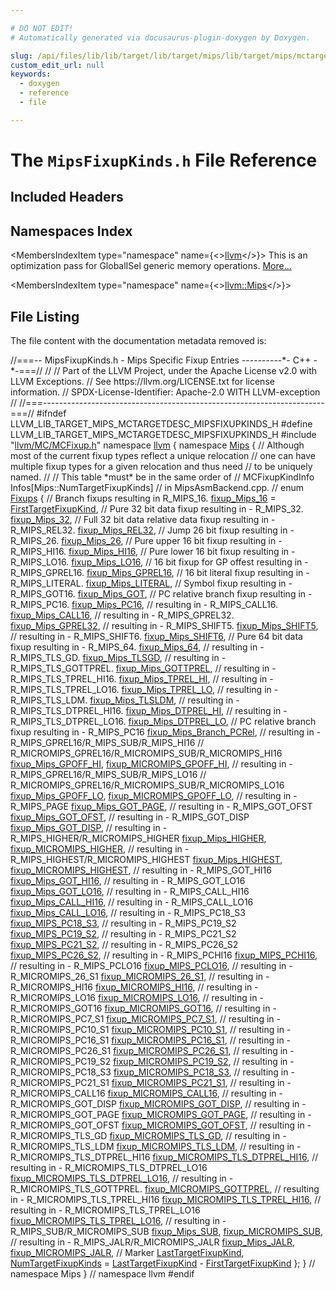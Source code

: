```yaml
---

# DO NOT EDIT!
# Automatically generated via docusaurus-plugin-doxygen by Doxygen.

slug: /api/files/lib/lib/target/lib/target/mips/lib/target/mips/mctargetdesc/mipsfixupkinds-h
custom_edit_url: null
keywords:
  - doxygen
  - reference
  - file

---
```





# The `MipsFixupKinds.h` File Reference

<DoxygenPage pluginConfig={pluginConfig}>



## Included Headers

<IncludesList>
<IncludesListItem
  filePath="llvm/MC/MCFixup.h"
  permalink="/docs/api/files/include/include/llvm/include/llvm/mc/mcfixup-h"
  isLocal="true" />
</IncludesList>

## Namespaces Index

<MembersIndex>

<MembersIndexItem
  type="namespace"
  name={<><a href="/docs/api/namespaces/llvm">llvm</a></>}>
This is an optimization pass for GlobalISel generic memory operations. <a href="/docs/api/namespaces/llvm/#details">More...</a>
</MembersIndexItem>

<MembersIndexItem
  type="namespace"
  name={<><a href="/docs/api/namespaces/llvm/mips">llvm::Mips</a></>}>
</MembersIndexItem>

</MembersIndex>


## File Listing

The file content with the documentation metadata removed is:

<ProgramListing>

<Link id="l00001" /><CodeLine lineNumber="1"><Highlight kind="comment">//===-- MipsFixupKinds.h - Mips Specific Fixup Entries ----------&#42;- C++ -&#42;-===//</Highlight><Highlight kind="normal"></Highlight></CodeLine>
<Link id="l00002" /><CodeLine lineNumber="2"><Highlight kind="normal"></Highlight><Highlight kind="comment">//</Highlight><Highlight kind="normal"></Highlight></CodeLine>
<Link id="l00003" /><CodeLine lineNumber="3"><Highlight kind="normal"></Highlight><Highlight kind="comment">// Part of the LLVM Project, under the Apache License v2.0 with LLVM Exceptions.</Highlight><Highlight kind="normal"></Highlight></CodeLine>
<Link id="l00004" /><CodeLine lineNumber="4"><Highlight kind="normal"></Highlight><Highlight kind="comment">// See https://llvm.org/LICENSE.txt for license information.</Highlight><Highlight kind="normal"></Highlight></CodeLine>
<Link id="l00005" /><CodeLine lineNumber="5"><Highlight kind="normal"></Highlight><Highlight kind="comment">// SPDX-License-Identifier: Apache-2.0 WITH LLVM-exception</Highlight><Highlight kind="normal"></Highlight></CodeLine>
<Link id="l00006" /><CodeLine lineNumber="6"><Highlight kind="normal"></Highlight><Highlight kind="comment">//</Highlight><Highlight kind="normal"></Highlight></CodeLine>
<Link id="l00007" /><CodeLine lineNumber="7"><Highlight kind="normal"></Highlight><Highlight kind="comment">//===----------------------------------------------------------------------===//</Highlight><Highlight kind="normal"></Highlight></CodeLine>
<Link id="l00008" /><CodeLine lineNumber="8"><Highlight kind="normal"></Highlight></CodeLine>
<Link id="l00009" /><CodeLine lineNumber="9"><Highlight kind="normal"></Highlight><Highlight kind="preprocessor">#ifndef LLVM&#95;LIB&#95;TARGET&#95;MIPS&#95;MCTARGETDESC&#95;MIPSFIXUPKINDS&#95;H</Highlight><Highlight kind="normal"></Highlight></CodeLine>
<Link id="l00010" /><CodeLine lineNumber="10"><Highlight kind="normal"></Highlight><Highlight kind="preprocessor">#define LLVM&#95;LIB&#95;TARGET&#95;MIPS&#95;MCTARGETDESC&#95;MIPSFIXUPKINDS&#95;H</Highlight><Highlight kind="normal"></Highlight></CodeLine>
<Link id="l00011" /><CodeLine lineNumber="11"><Highlight kind="normal"></Highlight></CodeLine>
<Link id="l00012" /><CodeLine lineNumber="12"><Highlight kind="normal"></Highlight><Highlight kind="preprocessor">#include &quot;<a href="/docs/api/files/include/include/llvm/include/llvm/mc/mcfixup-h">llvm/MC/MCFixup.h</a>&quot;</Highlight><Highlight kind="normal"></Highlight></CodeLine>
<Link id="l00013" /><CodeLine lineNumber="13"><Highlight kind="normal"></Highlight></CodeLine>
<Link id="l00014" /><CodeLine lineNumber="14"><Highlight kind="normal"></Highlight><Highlight kind="keyword">namespace </Highlight><Highlight kind="normal"><a href="/docs/api/namespaces/llvm">llvm</a> &#123;</Highlight></CodeLine>
<Link id="l00015" /><CodeLine lineNumber="15"><Highlight kind="normal"></Highlight><Highlight kind="keyword">namespace </Highlight><Highlight kind="normal"><a href="/docs/api/namespaces/llvm/mips">Mips</a> &#123;</Highlight></CodeLine>
<Link id="l00016" /><CodeLine lineNumber="16"><Highlight kind="normal">  </Highlight><Highlight kind="comment">// Although most of the current fixup types reflect a unique relocation</Highlight><Highlight kind="normal"></Highlight></CodeLine>
<Link id="l00017" /><CodeLine lineNumber="17"><Highlight kind="normal">  </Highlight><Highlight kind="comment">// one can have multiple fixup types for a given relocation and thus need</Highlight><Highlight kind="normal"></Highlight></CodeLine>
<Link id="l00018" /><CodeLine lineNumber="18"><Highlight kind="normal">  </Highlight><Highlight kind="comment">// to be uniquely named.</Highlight><Highlight kind="normal"></Highlight></CodeLine>
<Link id="l00019" /><CodeLine lineNumber="19"><Highlight kind="normal">  </Highlight><Highlight kind="comment">//</Highlight><Highlight kind="normal"></Highlight></CodeLine>
<Link id="l00020" /><CodeLine lineNumber="20"><Highlight kind="normal">  </Highlight><Highlight kind="comment">// This table &#42;must&#42; be in the same order of</Highlight><Highlight kind="normal"></Highlight></CodeLine>
<Link id="l00021" /><CodeLine lineNumber="21"><Highlight kind="normal">  </Highlight><Highlight kind="comment">// MCFixupKindInfo Infos&#91;Mips::NumTargetFixupKinds&#93;</Highlight><Highlight kind="normal"></Highlight></CodeLine>
<Link id="l00022" /><CodeLine lineNumber="22"><Highlight kind="normal">  </Highlight><Highlight kind="comment">// in MipsAsmBackend.cpp.</Highlight><Highlight kind="normal"></Highlight></CodeLine>
<Link id="l00023" /><CodeLine lineNumber="23"><Highlight kind="normal">  </Highlight><Highlight kind="comment">//</Highlight><Highlight kind="normal"></Highlight></CodeLine>
<Link id="l00024" /><CodeLine lineNumber="24" lineLink="/docs/api/namespaces/llvm/mips/#a38ecef98b92ae1203d8bdf85c5ecabb5"><Highlight kind="normal">  </Highlight><Highlight kind="keyword">enum</Highlight><Highlight kind="normal"> <a href="/docs/api/namespaces/llvm/mips/#a38ecef98b92ae1203d8bdf85c5ecabb5">Fixups</a> &#123;</Highlight></CodeLine>
<Link id="l00025" /><CodeLine lineNumber="25"><Highlight kind="normal">    </Highlight><Highlight kind="comment">// Branch fixups resulting in R&#95;MIPS&#95;16.</Highlight><Highlight kind="normal"></Highlight></CodeLine>
<Link id="l00026" /><CodeLine lineNumber="26" lineLink="/docs/api/namespaces/llvm/mips/#a38ecef98b92ae1203d8bdf85c5ecabb5a493c08ff4c7daaa4e981326660778a1e"><Highlight kind="normal">    <a href="/docs/api/namespaces/llvm/mips/#a38ecef98b92ae1203d8bdf85c5ecabb5a493c08ff4c7daaa4e981326660778a1e">fixup&#95;Mips&#95;16</a> = <a href="/docs/api/namespaces/llvm/#a84cef097f15848752272d38769011f58a02772a67f2052ae04bb9ef1ff9dc3cf8">FirstTargetFixupKind</a>,</Highlight></CodeLine>
<Link id="l00027" /><CodeLine lineNumber="27"><Highlight kind="normal"></Highlight></CodeLine>
<Link id="l00028" /><CodeLine lineNumber="28"><Highlight kind="normal">    </Highlight><Highlight kind="comment">// Pure 32 bit data fixup resulting in - R&#95;MIPS&#95;32.</Highlight><Highlight kind="normal"></Highlight></CodeLine>
<Link id="l00029" /><CodeLine lineNumber="29" lineLink="/docs/api/namespaces/llvm/mips/#a38ecef98b92ae1203d8bdf85c5ecabb5a59c8cc52b33f258a483bd3784980dc62"><Highlight kind="normal">    <a href="/docs/api/namespaces/llvm/mips/#a38ecef98b92ae1203d8bdf85c5ecabb5a59c8cc52b33f258a483bd3784980dc62">fixup&#95;Mips&#95;32</a>,</Highlight></CodeLine>
<Link id="l00030" /><CodeLine lineNumber="30"><Highlight kind="normal"></Highlight></CodeLine>
<Link id="l00031" /><CodeLine lineNumber="31"><Highlight kind="normal">    </Highlight><Highlight kind="comment">// Full 32 bit data relative data fixup resulting in - R&#95;MIPS&#95;REL32.</Highlight><Highlight kind="normal"></Highlight></CodeLine>
<Link id="l00032" /><CodeLine lineNumber="32" lineLink="/docs/api/namespaces/llvm/mips/#a38ecef98b92ae1203d8bdf85c5ecabb5ac24e47f0ca69ad19e9564bc2987f4498"><Highlight kind="normal">    <a href="/docs/api/namespaces/llvm/mips/#a38ecef98b92ae1203d8bdf85c5ecabb5ac24e47f0ca69ad19e9564bc2987f4498">fixup&#95;Mips&#95;REL32</a>,</Highlight></CodeLine>
<Link id="l00033" /><CodeLine lineNumber="33"><Highlight kind="normal"></Highlight></CodeLine>
<Link id="l00034" /><CodeLine lineNumber="34"><Highlight kind="normal">    </Highlight><Highlight kind="comment">// Jump 26 bit fixup resulting in - R&#95;MIPS&#95;26.</Highlight><Highlight kind="normal"></Highlight></CodeLine>
<Link id="l00035" /><CodeLine lineNumber="35" lineLink="/docs/api/namespaces/llvm/mips/#a38ecef98b92ae1203d8bdf85c5ecabb5a462a8407acaf99e32df2276bf05112c9"><Highlight kind="normal">    <a href="/docs/api/namespaces/llvm/mips/#a38ecef98b92ae1203d8bdf85c5ecabb5a462a8407acaf99e32df2276bf05112c9">fixup&#95;Mips&#95;26</a>,</Highlight></CodeLine>
<Link id="l00036" /><CodeLine lineNumber="36"><Highlight kind="normal"></Highlight></CodeLine>
<Link id="l00037" /><CodeLine lineNumber="37"><Highlight kind="normal">    </Highlight><Highlight kind="comment">// Pure upper 16 bit fixup resulting in - R&#95;MIPS&#95;HI16.</Highlight><Highlight kind="normal"></Highlight></CodeLine>
<Link id="l00038" /><CodeLine lineNumber="38" lineLink="/docs/api/namespaces/llvm/mips/#a38ecef98b92ae1203d8bdf85c5ecabb5a7f5070b2e64fb6be8f7cbb1f9d3720ec"><Highlight kind="normal">    <a href="/docs/api/namespaces/llvm/mips/#a38ecef98b92ae1203d8bdf85c5ecabb5a7f5070b2e64fb6be8f7cbb1f9d3720ec">fixup&#95;Mips&#95;HI16</a>,</Highlight></CodeLine>
<Link id="l00039" /><CodeLine lineNumber="39"><Highlight kind="normal"></Highlight></CodeLine>
<Link id="l00040" /><CodeLine lineNumber="40"><Highlight kind="normal">    </Highlight><Highlight kind="comment">// Pure lower 16 bit fixup resulting in - R&#95;MIPS&#95;LO16.</Highlight><Highlight kind="normal"></Highlight></CodeLine>
<Link id="l00041" /><CodeLine lineNumber="41" lineLink="/docs/api/namespaces/llvm/mips/#a38ecef98b92ae1203d8bdf85c5ecabb5a055845d89e962573651965ea13667b9b"><Highlight kind="normal">    <a href="/docs/api/namespaces/llvm/mips/#a38ecef98b92ae1203d8bdf85c5ecabb5a055845d89e962573651965ea13667b9b">fixup&#95;Mips&#95;LO16</a>,</Highlight></CodeLine>
<Link id="l00042" /><CodeLine lineNumber="42"><Highlight kind="normal"></Highlight></CodeLine>
<Link id="l00043" /><CodeLine lineNumber="43"><Highlight kind="normal">    </Highlight><Highlight kind="comment">// 16 bit fixup for GP offest resulting in - R&#95;MIPS&#95;GPREL16.</Highlight><Highlight kind="normal"></Highlight></CodeLine>
<Link id="l00044" /><CodeLine lineNumber="44" lineLink="/docs/api/namespaces/llvm/mips/#a38ecef98b92ae1203d8bdf85c5ecabb5a40dd4035924bb1240b2f7ce4852e9393"><Highlight kind="normal">    <a href="/docs/api/namespaces/llvm/mips/#a38ecef98b92ae1203d8bdf85c5ecabb5a40dd4035924bb1240b2f7ce4852e9393">fixup&#95;Mips&#95;GPREL16</a>,</Highlight></CodeLine>
<Link id="l00045" /><CodeLine lineNumber="45"><Highlight kind="normal"></Highlight></CodeLine>
<Link id="l00046" /><CodeLine lineNumber="46"><Highlight kind="normal">    </Highlight><Highlight kind="comment">// 16 bit literal fixup resulting in - R&#95;MIPS&#95;LITERAL.</Highlight><Highlight kind="normal"></Highlight></CodeLine>
<Link id="l00047" /><CodeLine lineNumber="47" lineLink="/docs/api/namespaces/llvm/mips/#a38ecef98b92ae1203d8bdf85c5ecabb5a219f4bd5852601a568e827df89721680"><Highlight kind="normal">    <a href="/docs/api/namespaces/llvm/mips/#a38ecef98b92ae1203d8bdf85c5ecabb5a219f4bd5852601a568e827df89721680">fixup&#95;Mips&#95;LITERAL</a>,</Highlight></CodeLine>
<Link id="l00048" /><CodeLine lineNumber="48"><Highlight kind="normal"></Highlight></CodeLine>
<Link id="l00049" /><CodeLine lineNumber="49"><Highlight kind="normal">    </Highlight><Highlight kind="comment">// Symbol fixup resulting in - R&#95;MIPS&#95;GOT16.</Highlight><Highlight kind="normal"></Highlight></CodeLine>
<Link id="l00050" /><CodeLine lineNumber="50" lineLink="/docs/api/namespaces/llvm/mips/#a38ecef98b92ae1203d8bdf85c5ecabb5adb3fcfd2186ba8a2d087e1dd6aa81835"><Highlight kind="normal">    <a href="/docs/api/namespaces/llvm/mips/#a38ecef98b92ae1203d8bdf85c5ecabb5adb3fcfd2186ba8a2d087e1dd6aa81835">fixup&#95;Mips&#95;GOT</a>,</Highlight></CodeLine>
<Link id="l00051" /><CodeLine lineNumber="51"><Highlight kind="normal"></Highlight></CodeLine>
<Link id="l00052" /><CodeLine lineNumber="52"><Highlight kind="normal">    </Highlight><Highlight kind="comment">// PC relative branch fixup resulting in - R&#95;MIPS&#95;PC16.</Highlight><Highlight kind="normal"></Highlight></CodeLine>
<Link id="l00053" /><CodeLine lineNumber="53" lineLink="/docs/api/namespaces/llvm/mips/#a38ecef98b92ae1203d8bdf85c5ecabb5afac721a28dd1bd12f2fb53010f24f45e"><Highlight kind="normal">    <a href="/docs/api/namespaces/llvm/mips/#a38ecef98b92ae1203d8bdf85c5ecabb5afac721a28dd1bd12f2fb53010f24f45e">fixup&#95;Mips&#95;PC16</a>,</Highlight></CodeLine>
<Link id="l00054" /><CodeLine lineNumber="54"><Highlight kind="normal"></Highlight></CodeLine>
<Link id="l00055" /><CodeLine lineNumber="55"><Highlight kind="normal">    </Highlight><Highlight kind="comment">// resulting in - R&#95;MIPS&#95;CALL16.</Highlight><Highlight kind="normal"></Highlight></CodeLine>
<Link id="l00056" /><CodeLine lineNumber="56" lineLink="/docs/api/namespaces/llvm/mips/#a38ecef98b92ae1203d8bdf85c5ecabb5a60c41d65c5b85e60845d0b5d9a5e2cad"><Highlight kind="normal">    <a href="/docs/api/namespaces/llvm/mips/#a38ecef98b92ae1203d8bdf85c5ecabb5a60c41d65c5b85e60845d0b5d9a5e2cad">fixup&#95;Mips&#95;CALL16</a>,</Highlight></CodeLine>
<Link id="l00057" /><CodeLine lineNumber="57"><Highlight kind="normal"></Highlight></CodeLine>
<Link id="l00058" /><CodeLine lineNumber="58"><Highlight kind="normal">    </Highlight><Highlight kind="comment">// resulting in - R&#95;MIPS&#95;GPREL32.</Highlight><Highlight kind="normal"></Highlight></CodeLine>
<Link id="l00059" /><CodeLine lineNumber="59" lineLink="/docs/api/namespaces/llvm/mips/#a38ecef98b92ae1203d8bdf85c5ecabb5a6ef5761400548d934960fc3d3dc92bda"><Highlight kind="normal">    <a href="/docs/api/namespaces/llvm/mips/#a38ecef98b92ae1203d8bdf85c5ecabb5a6ef5761400548d934960fc3d3dc92bda">fixup&#95;Mips&#95;GPREL32</a>,</Highlight></CodeLine>
<Link id="l00060" /><CodeLine lineNumber="60"><Highlight kind="normal"></Highlight></CodeLine>
<Link id="l00061" /><CodeLine lineNumber="61"><Highlight kind="normal">    </Highlight><Highlight kind="comment">// resulting in - R&#95;MIPS&#95;SHIFT5.</Highlight><Highlight kind="normal"></Highlight></CodeLine>
<Link id="l00062" /><CodeLine lineNumber="62" lineLink="/docs/api/namespaces/llvm/mips/#a38ecef98b92ae1203d8bdf85c5ecabb5a5006fb82e34236c0e8f1386211e11b82"><Highlight kind="normal">    <a href="/docs/api/namespaces/llvm/mips/#a38ecef98b92ae1203d8bdf85c5ecabb5a5006fb82e34236c0e8f1386211e11b82">fixup&#95;Mips&#95;SHIFT5</a>,</Highlight></CodeLine>
<Link id="l00063" /><CodeLine lineNumber="63"><Highlight kind="normal"></Highlight></CodeLine>
<Link id="l00064" /><CodeLine lineNumber="64"><Highlight kind="normal">    </Highlight><Highlight kind="comment">// resulting in - R&#95;MIPS&#95;SHIFT6.</Highlight><Highlight kind="normal"></Highlight></CodeLine>
<Link id="l00065" /><CodeLine lineNumber="65" lineLink="/docs/api/namespaces/llvm/mips/#a38ecef98b92ae1203d8bdf85c5ecabb5a5f03e87bf55d40a8beb9c87350ec4d9e"><Highlight kind="normal">    <a href="/docs/api/namespaces/llvm/mips/#a38ecef98b92ae1203d8bdf85c5ecabb5a5f03e87bf55d40a8beb9c87350ec4d9e">fixup&#95;Mips&#95;SHIFT6</a>,</Highlight></CodeLine>
<Link id="l00066" /><CodeLine lineNumber="66"><Highlight kind="normal"></Highlight></CodeLine>
<Link id="l00067" /><CodeLine lineNumber="67"><Highlight kind="normal">    </Highlight><Highlight kind="comment">// Pure 64 bit data fixup resulting in - R&#95;MIPS&#95;64.</Highlight><Highlight kind="normal"></Highlight></CodeLine>
<Link id="l00068" /><CodeLine lineNumber="68" lineLink="/docs/api/namespaces/llvm/mips/#a38ecef98b92ae1203d8bdf85c5ecabb5abf0d35311026f6e95d49eab0a5aa189d"><Highlight kind="normal">    <a href="/docs/api/namespaces/llvm/mips/#a38ecef98b92ae1203d8bdf85c5ecabb5abf0d35311026f6e95d49eab0a5aa189d">fixup&#95;Mips&#95;64</a>,</Highlight></CodeLine>
<Link id="l00069" /><CodeLine lineNumber="69"><Highlight kind="normal"></Highlight></CodeLine>
<Link id="l00070" /><CodeLine lineNumber="70"><Highlight kind="normal">    </Highlight><Highlight kind="comment">// resulting in - R&#95;MIPS&#95;TLS&#95;GD.</Highlight><Highlight kind="normal"></Highlight></CodeLine>
<Link id="l00071" /><CodeLine lineNumber="71" lineLink="/docs/api/namespaces/llvm/mips/#a38ecef98b92ae1203d8bdf85c5ecabb5a0c08af5309247c17e74b8a371bacc619"><Highlight kind="normal">    <a href="/docs/api/namespaces/llvm/mips/#a38ecef98b92ae1203d8bdf85c5ecabb5a0c08af5309247c17e74b8a371bacc619">fixup&#95;Mips&#95;TLSGD</a>,</Highlight></CodeLine>
<Link id="l00072" /><CodeLine lineNumber="72"><Highlight kind="normal"></Highlight></CodeLine>
<Link id="l00073" /><CodeLine lineNumber="73"><Highlight kind="normal">    </Highlight><Highlight kind="comment">// resulting in - R&#95;MIPS&#95;TLS&#95;GOTTPREL.</Highlight><Highlight kind="normal"></Highlight></CodeLine>
<Link id="l00074" /><CodeLine lineNumber="74" lineLink="/docs/api/namespaces/llvm/mips/#a38ecef98b92ae1203d8bdf85c5ecabb5a06928a5f5009c5df8048e4fbdac5f741"><Highlight kind="normal">    <a href="/docs/api/namespaces/llvm/mips/#a38ecef98b92ae1203d8bdf85c5ecabb5a06928a5f5009c5df8048e4fbdac5f741">fixup&#95;Mips&#95;GOTTPREL</a>,</Highlight></CodeLine>
<Link id="l00075" /><CodeLine lineNumber="75"><Highlight kind="normal"></Highlight></CodeLine>
<Link id="l00076" /><CodeLine lineNumber="76"><Highlight kind="normal">    </Highlight><Highlight kind="comment">// resulting in - R&#95;MIPS&#95;TLS&#95;TPREL&#95;HI16.</Highlight><Highlight kind="normal"></Highlight></CodeLine>
<Link id="l00077" /><CodeLine lineNumber="77" lineLink="/docs/api/namespaces/llvm/mips/#a38ecef98b92ae1203d8bdf85c5ecabb5a7ab045ce0b118beba9895b611eb42ff2"><Highlight kind="normal">    <a href="/docs/api/namespaces/llvm/mips/#a38ecef98b92ae1203d8bdf85c5ecabb5a7ab045ce0b118beba9895b611eb42ff2">fixup&#95;Mips&#95;TPREL&#95;HI</a>,</Highlight></CodeLine>
<Link id="l00078" /><CodeLine lineNumber="78"><Highlight kind="normal"></Highlight></CodeLine>
<Link id="l00079" /><CodeLine lineNumber="79"><Highlight kind="normal">    </Highlight><Highlight kind="comment">// resulting in - R&#95;MIPS&#95;TLS&#95;TPREL&#95;LO16.</Highlight><Highlight kind="normal"></Highlight></CodeLine>
<Link id="l00080" /><CodeLine lineNumber="80" lineLink="/docs/api/namespaces/llvm/mips/#a38ecef98b92ae1203d8bdf85c5ecabb5a523f4b256997b5dcc3e870e4d89e5eef"><Highlight kind="normal">    <a href="/docs/api/namespaces/llvm/mips/#a38ecef98b92ae1203d8bdf85c5ecabb5a523f4b256997b5dcc3e870e4d89e5eef">fixup&#95;Mips&#95;TPREL&#95;LO</a>,</Highlight></CodeLine>
<Link id="l00081" /><CodeLine lineNumber="81"><Highlight kind="normal"></Highlight></CodeLine>
<Link id="l00082" /><CodeLine lineNumber="82"><Highlight kind="normal">    </Highlight><Highlight kind="comment">// resulting in - R&#95;MIPS&#95;TLS&#95;LDM.</Highlight><Highlight kind="normal"></Highlight></CodeLine>
<Link id="l00083" /><CodeLine lineNumber="83" lineLink="/docs/api/namespaces/llvm/mips/#a38ecef98b92ae1203d8bdf85c5ecabb5a336dcdb17a6f36a1a33945ef20d8cf2f"><Highlight kind="normal">    <a href="/docs/api/namespaces/llvm/mips/#a38ecef98b92ae1203d8bdf85c5ecabb5a336dcdb17a6f36a1a33945ef20d8cf2f">fixup&#95;Mips&#95;TLSLDM</a>,</Highlight></CodeLine>
<Link id="l00084" /><CodeLine lineNumber="84"><Highlight kind="normal"></Highlight></CodeLine>
<Link id="l00085" /><CodeLine lineNumber="85"><Highlight kind="normal">    </Highlight><Highlight kind="comment">// resulting in - R&#95;MIPS&#95;TLS&#95;DTPREL&#95;HI16.</Highlight><Highlight kind="normal"></Highlight></CodeLine>
<Link id="l00086" /><CodeLine lineNumber="86" lineLink="/docs/api/namespaces/llvm/mips/#a38ecef98b92ae1203d8bdf85c5ecabb5a0d08270c90f999bfc66bbac0d6bde120"><Highlight kind="normal">    <a href="/docs/api/namespaces/llvm/mips/#a38ecef98b92ae1203d8bdf85c5ecabb5a0d08270c90f999bfc66bbac0d6bde120">fixup&#95;Mips&#95;DTPREL&#95;HI</a>,</Highlight></CodeLine>
<Link id="l00087" /><CodeLine lineNumber="87"><Highlight kind="normal"></Highlight></CodeLine>
<Link id="l00088" /><CodeLine lineNumber="88"><Highlight kind="normal">    </Highlight><Highlight kind="comment">// resulting in - R&#95;MIPS&#95;TLS&#95;DTPREL&#95;LO16.</Highlight><Highlight kind="normal"></Highlight></CodeLine>
<Link id="l00089" /><CodeLine lineNumber="89" lineLink="/docs/api/namespaces/llvm/mips/#a38ecef98b92ae1203d8bdf85c5ecabb5a9db2f1c56b099bee5e6e9b38ce74d44d"><Highlight kind="normal">    <a href="/docs/api/namespaces/llvm/mips/#a38ecef98b92ae1203d8bdf85c5ecabb5a9db2f1c56b099bee5e6e9b38ce74d44d">fixup&#95;Mips&#95;DTPREL&#95;LO</a>,</Highlight></CodeLine>
<Link id="l00090" /><CodeLine lineNumber="90"><Highlight kind="normal"></Highlight></CodeLine>
<Link id="l00091" /><CodeLine lineNumber="91"><Highlight kind="normal">    </Highlight><Highlight kind="comment">// PC relative branch fixup resulting in - R&#95;MIPS&#95;PC16</Highlight><Highlight kind="normal"></Highlight></CodeLine>
<Link id="l00092" /><CodeLine lineNumber="92" lineLink="/docs/api/namespaces/llvm/mips/#a38ecef98b92ae1203d8bdf85c5ecabb5afa608906d37f0bf1c6367992f7a5068e"><Highlight kind="normal">    <a href="/docs/api/namespaces/llvm/mips/#a38ecef98b92ae1203d8bdf85c5ecabb5afa608906d37f0bf1c6367992f7a5068e">fixup&#95;Mips&#95;Branch&#95;PCRel</a>,</Highlight></CodeLine>
<Link id="l00093" /><CodeLine lineNumber="93"><Highlight kind="normal"></Highlight></CodeLine>
<Link id="l00094" /><CodeLine lineNumber="94"><Highlight kind="normal">    </Highlight><Highlight kind="comment">// resulting in - R&#95;MIPS&#95;GPREL16/R&#95;MIPS&#95;SUB/R&#95;MIPS&#95;HI16</Highlight><Highlight kind="normal"></Highlight></CodeLine>
<Link id="l00095" /><CodeLine lineNumber="95"><Highlight kind="normal">    </Highlight><Highlight kind="comment">//                R&#95;MICROMIPS&#95;GPREL16/R&#95;MICROMIPS&#95;SUB/R&#95;MICROMIPS&#95;HI16</Highlight><Highlight kind="normal"></Highlight></CodeLine>
<Link id="l00096" /><CodeLine lineNumber="96" lineLink="/docs/api/namespaces/llvm/mips/#a38ecef98b92ae1203d8bdf85c5ecabb5a0944f7b895b814ebef8189a68a7cc18e"><Highlight kind="normal">    <a href="/docs/api/namespaces/llvm/mips/#a38ecef98b92ae1203d8bdf85c5ecabb5a0944f7b895b814ebef8189a68a7cc18e">fixup&#95;Mips&#95;GPOFF&#95;HI</a>,</Highlight></CodeLine>
<Link id="l00097" /><CodeLine lineNumber="97" lineLink="/docs/api/namespaces/llvm/mips/#a38ecef98b92ae1203d8bdf85c5ecabb5afcce79f2cce72a302edfee45aa7d4695"><Highlight kind="normal">    <a href="/docs/api/namespaces/llvm/mips/#a38ecef98b92ae1203d8bdf85c5ecabb5afcce79f2cce72a302edfee45aa7d4695">fixup&#95;MICROMIPS&#95;GPOFF&#95;HI</a>,</Highlight></CodeLine>
<Link id="l00098" /><CodeLine lineNumber="98"><Highlight kind="normal"></Highlight></CodeLine>
<Link id="l00099" /><CodeLine lineNumber="99"><Highlight kind="normal">    </Highlight><Highlight kind="comment">// resulting in - R&#95;MIPS&#95;GPREL16/R&#95;MIPS&#95;SUB/R&#95;MIPS&#95;LO16</Highlight><Highlight kind="normal"></Highlight></CodeLine>
<Link id="l00100" /><CodeLine lineNumber="100"><Highlight kind="normal">    </Highlight><Highlight kind="comment">//                R&#95;MICROMIPS&#95;GPREL16/R&#95;MICROMIPS&#95;SUB/R&#95;MICROMIPS&#95;LO16</Highlight><Highlight kind="normal"></Highlight></CodeLine>
<Link id="l00101" /><CodeLine lineNumber="101" lineLink="/docs/api/namespaces/llvm/mips/#a38ecef98b92ae1203d8bdf85c5ecabb5a400c3fdeb8e0640fba7ceb6974eeb27d"><Highlight kind="normal">    <a href="/docs/api/namespaces/llvm/mips/#a38ecef98b92ae1203d8bdf85c5ecabb5a400c3fdeb8e0640fba7ceb6974eeb27d">fixup&#95;Mips&#95;GPOFF&#95;LO</a>,</Highlight></CodeLine>
<Link id="l00102" /><CodeLine lineNumber="102" lineLink="/docs/api/namespaces/llvm/mips/#a38ecef98b92ae1203d8bdf85c5ecabb5a402c60b5bbab1160e7f4af8e4aa9c5a2"><Highlight kind="normal">    <a href="/docs/api/namespaces/llvm/mips/#a38ecef98b92ae1203d8bdf85c5ecabb5a402c60b5bbab1160e7f4af8e4aa9c5a2">fixup&#95;MICROMIPS&#95;GPOFF&#95;LO</a>,</Highlight></CodeLine>
<Link id="l00103" /><CodeLine lineNumber="103"><Highlight kind="normal"></Highlight></CodeLine>
<Link id="l00104" /><CodeLine lineNumber="104"><Highlight kind="normal">    </Highlight><Highlight kind="comment">// resulting in - R&#95;MIPS&#95;PAGE</Highlight><Highlight kind="normal"></Highlight></CodeLine>
<Link id="l00105" /><CodeLine lineNumber="105" lineLink="/docs/api/namespaces/llvm/mips/#a38ecef98b92ae1203d8bdf85c5ecabb5a6c25bcd83d096682c436213d1c449908"><Highlight kind="normal">    <a href="/docs/api/namespaces/llvm/mips/#a38ecef98b92ae1203d8bdf85c5ecabb5a6c25bcd83d096682c436213d1c449908">fixup&#95;Mips&#95;GOT&#95;PAGE</a>,</Highlight></CodeLine>
<Link id="l00106" /><CodeLine lineNumber="106"><Highlight kind="normal"></Highlight></CodeLine>
<Link id="l00107" /><CodeLine lineNumber="107"><Highlight kind="normal">    </Highlight><Highlight kind="comment">// resulting in - R&#95;MIPS&#95;GOT&#95;OFST</Highlight><Highlight kind="normal"></Highlight></CodeLine>
<Link id="l00108" /><CodeLine lineNumber="108" lineLink="/docs/api/namespaces/llvm/mips/#a38ecef98b92ae1203d8bdf85c5ecabb5aa9c59af1b95c717f8dbb3d368c137033"><Highlight kind="normal">    <a href="/docs/api/namespaces/llvm/mips/#a38ecef98b92ae1203d8bdf85c5ecabb5aa9c59af1b95c717f8dbb3d368c137033">fixup&#95;Mips&#95;GOT&#95;OFST</a>,</Highlight></CodeLine>
<Link id="l00109" /><CodeLine lineNumber="109"><Highlight kind="normal"></Highlight></CodeLine>
<Link id="l00110" /><CodeLine lineNumber="110"><Highlight kind="normal">    </Highlight><Highlight kind="comment">// resulting in - R&#95;MIPS&#95;GOT&#95;DISP</Highlight><Highlight kind="normal"></Highlight></CodeLine>
<Link id="l00111" /><CodeLine lineNumber="111" lineLink="/docs/api/namespaces/llvm/mips/#a38ecef98b92ae1203d8bdf85c5ecabb5a78e19d4edaf2ec86f2b8c0bad7e880db"><Highlight kind="normal">    <a href="/docs/api/namespaces/llvm/mips/#a38ecef98b92ae1203d8bdf85c5ecabb5a78e19d4edaf2ec86f2b8c0bad7e880db">fixup&#95;Mips&#95;GOT&#95;DISP</a>,</Highlight></CodeLine>
<Link id="l00112" /><CodeLine lineNumber="112"><Highlight kind="normal"></Highlight></CodeLine>
<Link id="l00113" /><CodeLine lineNumber="113"><Highlight kind="normal">    </Highlight><Highlight kind="comment">// resulting in - R&#95;MIPS&#95;HIGHER/R&#95;MICROMIPS&#95;HIGHER</Highlight><Highlight kind="normal"></Highlight></CodeLine>
<Link id="l00114" /><CodeLine lineNumber="114" lineLink="/docs/api/namespaces/llvm/mips/#a38ecef98b92ae1203d8bdf85c5ecabb5a12a25267be170c5dee7f9d696f7761d1"><Highlight kind="normal">    <a href="/docs/api/namespaces/llvm/mips/#a38ecef98b92ae1203d8bdf85c5ecabb5a12a25267be170c5dee7f9d696f7761d1">fixup&#95;Mips&#95;HIGHER</a>,</Highlight></CodeLine>
<Link id="l00115" /><CodeLine lineNumber="115" lineLink="/docs/api/namespaces/llvm/mips/#a38ecef98b92ae1203d8bdf85c5ecabb5a2d430e04261f84befeb853879cc7c2d2"><Highlight kind="normal">    <a href="/docs/api/namespaces/llvm/mips/#a38ecef98b92ae1203d8bdf85c5ecabb5a2d430e04261f84befeb853879cc7c2d2">fixup&#95;MICROMIPS&#95;HIGHER</a>,</Highlight></CodeLine>
<Link id="l00116" /><CodeLine lineNumber="116"><Highlight kind="normal"></Highlight></CodeLine>
<Link id="l00117" /><CodeLine lineNumber="117"><Highlight kind="normal">    </Highlight><Highlight kind="comment">// resulting in - R&#95;MIPS&#95;HIGHEST/R&#95;MICROMIPS&#95;HIGHEST</Highlight><Highlight kind="normal"></Highlight></CodeLine>
<Link id="l00118" /><CodeLine lineNumber="118" lineLink="/docs/api/namespaces/llvm/mips/#a38ecef98b92ae1203d8bdf85c5ecabb5a5e99fde95ca7f0aa830dd98ef0db0b63"><Highlight kind="normal">    <a href="/docs/api/namespaces/llvm/mips/#a38ecef98b92ae1203d8bdf85c5ecabb5a5e99fde95ca7f0aa830dd98ef0db0b63">fixup&#95;Mips&#95;HIGHEST</a>,</Highlight></CodeLine>
<Link id="l00119" /><CodeLine lineNumber="119" lineLink="/docs/api/namespaces/llvm/mips/#a38ecef98b92ae1203d8bdf85c5ecabb5a8a927ca45e8ad03129965f62997df971"><Highlight kind="normal">    <a href="/docs/api/namespaces/llvm/mips/#a38ecef98b92ae1203d8bdf85c5ecabb5a8a927ca45e8ad03129965f62997df971">fixup&#95;MICROMIPS&#95;HIGHEST</a>,</Highlight></CodeLine>
<Link id="l00120" /><CodeLine lineNumber="120"><Highlight kind="normal"></Highlight></CodeLine>
<Link id="l00121" /><CodeLine lineNumber="121"><Highlight kind="normal">    </Highlight><Highlight kind="comment">// resulting in - R&#95;MIPS&#95;GOT&#95;HI16</Highlight><Highlight kind="normal"></Highlight></CodeLine>
<Link id="l00122" /><CodeLine lineNumber="122" lineLink="/docs/api/namespaces/llvm/mips/#a38ecef98b92ae1203d8bdf85c5ecabb5a50816e1bb1c03b9f9e78fc51cda22812"><Highlight kind="normal">    <a href="/docs/api/namespaces/llvm/mips/#a38ecef98b92ae1203d8bdf85c5ecabb5a50816e1bb1c03b9f9e78fc51cda22812">fixup&#95;Mips&#95;GOT&#95;HI16</a>,</Highlight></CodeLine>
<Link id="l00123" /><CodeLine lineNumber="123"><Highlight kind="normal"></Highlight></CodeLine>
<Link id="l00124" /><CodeLine lineNumber="124"><Highlight kind="normal">    </Highlight><Highlight kind="comment">// resulting in - R&#95;MIPS&#95;GOT&#95;LO16</Highlight><Highlight kind="normal"></Highlight></CodeLine>
<Link id="l00125" /><CodeLine lineNumber="125" lineLink="/docs/api/namespaces/llvm/mips/#a38ecef98b92ae1203d8bdf85c5ecabb5ae862242d904102cd8ae48b5e4617e5a0"><Highlight kind="normal">    <a href="/docs/api/namespaces/llvm/mips/#a38ecef98b92ae1203d8bdf85c5ecabb5ae862242d904102cd8ae48b5e4617e5a0">fixup&#95;Mips&#95;GOT&#95;LO16</a>,</Highlight></CodeLine>
<Link id="l00126" /><CodeLine lineNumber="126"><Highlight kind="normal"></Highlight></CodeLine>
<Link id="l00127" /><CodeLine lineNumber="127"><Highlight kind="normal">    </Highlight><Highlight kind="comment">// resulting in - R&#95;MIPS&#95;CALL&#95;HI16</Highlight><Highlight kind="normal"></Highlight></CodeLine>
<Link id="l00128" /><CodeLine lineNumber="128" lineLink="/docs/api/namespaces/llvm/mips/#a38ecef98b92ae1203d8bdf85c5ecabb5aa1da7ac91e24d477f5f1456ea78867ef"><Highlight kind="normal">    <a href="/docs/api/namespaces/llvm/mips/#a38ecef98b92ae1203d8bdf85c5ecabb5aa1da7ac91e24d477f5f1456ea78867ef">fixup&#95;Mips&#95;CALL&#95;HI16</a>,</Highlight></CodeLine>
<Link id="l00129" /><CodeLine lineNumber="129"><Highlight kind="normal"></Highlight></CodeLine>
<Link id="l00130" /><CodeLine lineNumber="130"><Highlight kind="normal">    </Highlight><Highlight kind="comment">// resulting in - R&#95;MIPS&#95;CALL&#95;LO16</Highlight><Highlight kind="normal"></Highlight></CodeLine>
<Link id="l00131" /><CodeLine lineNumber="131" lineLink="/docs/api/namespaces/llvm/mips/#a38ecef98b92ae1203d8bdf85c5ecabb5ab88a975afcf636548981251ccbe94308"><Highlight kind="normal">    <a href="/docs/api/namespaces/llvm/mips/#a38ecef98b92ae1203d8bdf85c5ecabb5ab88a975afcf636548981251ccbe94308">fixup&#95;Mips&#95;CALL&#95;LO16</a>,</Highlight></CodeLine>
<Link id="l00132" /><CodeLine lineNumber="132"><Highlight kind="normal"></Highlight></CodeLine>
<Link id="l00133" /><CodeLine lineNumber="133"><Highlight kind="normal">    </Highlight><Highlight kind="comment">// resulting in - R&#95;MIPS&#95;PC18&#95;S3</Highlight><Highlight kind="normal"></Highlight></CodeLine>
<Link id="l00134" /><CodeLine lineNumber="134" lineLink="/docs/api/namespaces/llvm/mips/#a38ecef98b92ae1203d8bdf85c5ecabb5a597d2e0218cfdf8e2f9b39af616b7fe5"><Highlight kind="normal">    <a href="/docs/api/namespaces/llvm/mips/#a38ecef98b92ae1203d8bdf85c5ecabb5a597d2e0218cfdf8e2f9b39af616b7fe5">fixup&#95;MIPS&#95;PC18&#95;S3</a>,</Highlight></CodeLine>
<Link id="l00135" /><CodeLine lineNumber="135"><Highlight kind="normal"></Highlight></CodeLine>
<Link id="l00136" /><CodeLine lineNumber="136"><Highlight kind="normal">    </Highlight><Highlight kind="comment">// resulting in - R&#95;MIPS&#95;PC19&#95;S2</Highlight><Highlight kind="normal"></Highlight></CodeLine>
<Link id="l00137" /><CodeLine lineNumber="137" lineLink="/docs/api/namespaces/llvm/mips/#a38ecef98b92ae1203d8bdf85c5ecabb5a8efbc2773d136010014a7b65a31a5605"><Highlight kind="normal">    <a href="/docs/api/namespaces/llvm/mips/#a38ecef98b92ae1203d8bdf85c5ecabb5a8efbc2773d136010014a7b65a31a5605">fixup&#95;MIPS&#95;PC19&#95;S2</a>,</Highlight></CodeLine>
<Link id="l00138" /><CodeLine lineNumber="138"><Highlight kind="normal"></Highlight></CodeLine>
<Link id="l00139" /><CodeLine lineNumber="139"><Highlight kind="normal">    </Highlight><Highlight kind="comment">// resulting in - R&#95;MIPS&#95;PC21&#95;S2</Highlight><Highlight kind="normal"></Highlight></CodeLine>
<Link id="l00140" /><CodeLine lineNumber="140" lineLink="/docs/api/namespaces/llvm/mips/#a38ecef98b92ae1203d8bdf85c5ecabb5a537b4ce4509c3dee196ef3f1a98ea3c0"><Highlight kind="normal">    <a href="/docs/api/namespaces/llvm/mips/#a38ecef98b92ae1203d8bdf85c5ecabb5a537b4ce4509c3dee196ef3f1a98ea3c0">fixup&#95;MIPS&#95;PC21&#95;S2</a>,</Highlight></CodeLine>
<Link id="l00141" /><CodeLine lineNumber="141"><Highlight kind="normal"></Highlight></CodeLine>
<Link id="l00142" /><CodeLine lineNumber="142"><Highlight kind="normal">    </Highlight><Highlight kind="comment">// resulting in - R&#95;MIPS&#95;PC26&#95;S2</Highlight><Highlight kind="normal"></Highlight></CodeLine>
<Link id="l00143" /><CodeLine lineNumber="143" lineLink="/docs/api/namespaces/llvm/mips/#a38ecef98b92ae1203d8bdf85c5ecabb5ab3bb518acbac617634c54e31403ad4b4"><Highlight kind="normal">    <a href="/docs/api/namespaces/llvm/mips/#a38ecef98b92ae1203d8bdf85c5ecabb5ab3bb518acbac617634c54e31403ad4b4">fixup&#95;MIPS&#95;PC26&#95;S2</a>,</Highlight></CodeLine>
<Link id="l00144" /><CodeLine lineNumber="144"><Highlight kind="normal"></Highlight></CodeLine>
<Link id="l00145" /><CodeLine lineNumber="145"><Highlight kind="normal">    </Highlight><Highlight kind="comment">// resulting in - R&#95;MIPS&#95;PCHI16</Highlight><Highlight kind="normal"></Highlight></CodeLine>
<Link id="l00146" /><CodeLine lineNumber="146" lineLink="/docs/api/namespaces/llvm/mips/#a38ecef98b92ae1203d8bdf85c5ecabb5a5d7eb45487db4b915c25c2e12fb0c949"><Highlight kind="normal">    <a href="/docs/api/namespaces/llvm/mips/#a38ecef98b92ae1203d8bdf85c5ecabb5a5d7eb45487db4b915c25c2e12fb0c949">fixup&#95;MIPS&#95;PCHI16</a>,</Highlight></CodeLine>
<Link id="l00147" /><CodeLine lineNumber="147"><Highlight kind="normal"></Highlight></CodeLine>
<Link id="l00148" /><CodeLine lineNumber="148"><Highlight kind="normal">    </Highlight><Highlight kind="comment">// resulting in - R&#95;MIPS&#95;PCLO16</Highlight><Highlight kind="normal"></Highlight></CodeLine>
<Link id="l00149" /><CodeLine lineNumber="149" lineLink="/docs/api/namespaces/llvm/mips/#a38ecef98b92ae1203d8bdf85c5ecabb5af534b6a07f3786fe4335086ec57851f0"><Highlight kind="normal">    <a href="/docs/api/namespaces/llvm/mips/#a38ecef98b92ae1203d8bdf85c5ecabb5af534b6a07f3786fe4335086ec57851f0">fixup&#95;MIPS&#95;PCLO16</a>,</Highlight></CodeLine>
<Link id="l00150" /><CodeLine lineNumber="150"><Highlight kind="normal"></Highlight></CodeLine>
<Link id="l00151" /><CodeLine lineNumber="151"><Highlight kind="normal">    </Highlight><Highlight kind="comment">// resulting in - R&#95;MICROMIPS&#95;26&#95;S1</Highlight><Highlight kind="normal"></Highlight></CodeLine>
<Link id="l00152" /><CodeLine lineNumber="152" lineLink="/docs/api/namespaces/llvm/mips/#a38ecef98b92ae1203d8bdf85c5ecabb5ab5cc10bb4bb0b7c27777cc6d6336ed59"><Highlight kind="normal">    <a href="/docs/api/namespaces/llvm/mips/#a38ecef98b92ae1203d8bdf85c5ecabb5ab5cc10bb4bb0b7c27777cc6d6336ed59">fixup&#95;MICROMIPS&#95;26&#95;S1</a>,</Highlight></CodeLine>
<Link id="l00153" /><CodeLine lineNumber="153"><Highlight kind="normal"></Highlight></CodeLine>
<Link id="l00154" /><CodeLine lineNumber="154"><Highlight kind="normal">    </Highlight><Highlight kind="comment">// resulting in - R&#95;MICROMIPS&#95;HI16</Highlight><Highlight kind="normal"></Highlight></CodeLine>
<Link id="l00155" /><CodeLine lineNumber="155" lineLink="/docs/api/namespaces/llvm/mips/#a38ecef98b92ae1203d8bdf85c5ecabb5a0c89de79bbc8e24d7c8729d3809c2d1d"><Highlight kind="normal">    <a href="/docs/api/namespaces/llvm/mips/#a38ecef98b92ae1203d8bdf85c5ecabb5a0c89de79bbc8e24d7c8729d3809c2d1d">fixup&#95;MICROMIPS&#95;HI16</a>,</Highlight></CodeLine>
<Link id="l00156" /><CodeLine lineNumber="156"><Highlight kind="normal"></Highlight></CodeLine>
<Link id="l00157" /><CodeLine lineNumber="157"><Highlight kind="normal">    </Highlight><Highlight kind="comment">// resulting in - R&#95;MICROMIPS&#95;LO16</Highlight><Highlight kind="normal"></Highlight></CodeLine>
<Link id="l00158" /><CodeLine lineNumber="158" lineLink="/docs/api/namespaces/llvm/mips/#a38ecef98b92ae1203d8bdf85c5ecabb5a899fa34e895181020ba099bae8a63cb2"><Highlight kind="normal">    <a href="/docs/api/namespaces/llvm/mips/#a38ecef98b92ae1203d8bdf85c5ecabb5a899fa34e895181020ba099bae8a63cb2">fixup&#95;MICROMIPS&#95;LO16</a>,</Highlight></CodeLine>
<Link id="l00159" /><CodeLine lineNumber="159"><Highlight kind="normal"></Highlight></CodeLine>
<Link id="l00160" /><CodeLine lineNumber="160"><Highlight kind="normal">    </Highlight><Highlight kind="comment">// resulting in - R&#95;MICROMIPS&#95;GOT16</Highlight><Highlight kind="normal"></Highlight></CodeLine>
<Link id="l00161" /><CodeLine lineNumber="161" lineLink="/docs/api/namespaces/llvm/mips/#a38ecef98b92ae1203d8bdf85c5ecabb5a51060e5d732b3b086038dc48f6ec3064"><Highlight kind="normal">    <a href="/docs/api/namespaces/llvm/mips/#a38ecef98b92ae1203d8bdf85c5ecabb5a51060e5d732b3b086038dc48f6ec3064">fixup&#95;MICROMIPS&#95;GOT16</a>,</Highlight></CodeLine>
<Link id="l00162" /><CodeLine lineNumber="162"><Highlight kind="normal"></Highlight></CodeLine>
<Link id="l00163" /><CodeLine lineNumber="163"><Highlight kind="normal">    </Highlight><Highlight kind="comment">// resulting in - R&#95;MICROMIPS&#95;PC7&#95;S1</Highlight><Highlight kind="normal"></Highlight></CodeLine>
<Link id="l00164" /><CodeLine lineNumber="164" lineLink="/docs/api/namespaces/llvm/mips/#a38ecef98b92ae1203d8bdf85c5ecabb5a111b39a21b625c58137cd19b6c21308e"><Highlight kind="normal">    <a href="/docs/api/namespaces/llvm/mips/#a38ecef98b92ae1203d8bdf85c5ecabb5a111b39a21b625c58137cd19b6c21308e">fixup&#95;MICROMIPS&#95;PC7&#95;S1</a>,</Highlight></CodeLine>
<Link id="l00165" /><CodeLine lineNumber="165"><Highlight kind="normal"></Highlight></CodeLine>
<Link id="l00166" /><CodeLine lineNumber="166"><Highlight kind="normal">    </Highlight><Highlight kind="comment">// resulting in - R&#95;MICROMIPS&#95;PC10&#95;S1</Highlight><Highlight kind="normal"></Highlight></CodeLine>
<Link id="l00167" /><CodeLine lineNumber="167" lineLink="/docs/api/namespaces/llvm/mips/#a38ecef98b92ae1203d8bdf85c5ecabb5a8297df7f9768b5bb575ab89d20b30ff3"><Highlight kind="normal">    <a href="/docs/api/namespaces/llvm/mips/#a38ecef98b92ae1203d8bdf85c5ecabb5a8297df7f9768b5bb575ab89d20b30ff3">fixup&#95;MICROMIPS&#95;PC10&#95;S1</a>,</Highlight></CodeLine>
<Link id="l00168" /><CodeLine lineNumber="168"><Highlight kind="normal"></Highlight></CodeLine>
<Link id="l00169" /><CodeLine lineNumber="169"><Highlight kind="normal">    </Highlight><Highlight kind="comment">// resulting in - R&#95;MICROMIPS&#95;PC16&#95;S1</Highlight><Highlight kind="normal"></Highlight></CodeLine>
<Link id="l00170" /><CodeLine lineNumber="170" lineLink="/docs/api/namespaces/llvm/mips/#a38ecef98b92ae1203d8bdf85c5ecabb5a27da3393b1100b6a207b58257889bb54"><Highlight kind="normal">    <a href="/docs/api/namespaces/llvm/mips/#a38ecef98b92ae1203d8bdf85c5ecabb5a27da3393b1100b6a207b58257889bb54">fixup&#95;MICROMIPS&#95;PC16&#95;S1</a>,</Highlight></CodeLine>
<Link id="l00171" /><CodeLine lineNumber="171"><Highlight kind="normal"></Highlight></CodeLine>
<Link id="l00172" /><CodeLine lineNumber="172"><Highlight kind="normal">    </Highlight><Highlight kind="comment">// resulting in - R&#95;MICROMIPS&#95;PC26&#95;S1</Highlight><Highlight kind="normal"></Highlight></CodeLine>
<Link id="l00173" /><CodeLine lineNumber="173" lineLink="/docs/api/namespaces/llvm/mips/#a38ecef98b92ae1203d8bdf85c5ecabb5ad6983cbf07a871ee8722596488c5f9cb"><Highlight kind="normal">    <a href="/docs/api/namespaces/llvm/mips/#a38ecef98b92ae1203d8bdf85c5ecabb5ad6983cbf07a871ee8722596488c5f9cb">fixup&#95;MICROMIPS&#95;PC26&#95;S1</a>,</Highlight></CodeLine>
<Link id="l00174" /><CodeLine lineNumber="174"><Highlight kind="normal"></Highlight></CodeLine>
<Link id="l00175" /><CodeLine lineNumber="175"><Highlight kind="normal">    </Highlight><Highlight kind="comment">// resulting in - R&#95;MICROMIPS&#95;PC19&#95;S2</Highlight><Highlight kind="normal"></Highlight></CodeLine>
<Link id="l00176" /><CodeLine lineNumber="176" lineLink="/docs/api/namespaces/llvm/mips/#a38ecef98b92ae1203d8bdf85c5ecabb5a4bd2e7fe8b6417bbdc61a96bf85a7224"><Highlight kind="normal">    <a href="/docs/api/namespaces/llvm/mips/#a38ecef98b92ae1203d8bdf85c5ecabb5a4bd2e7fe8b6417bbdc61a96bf85a7224">fixup&#95;MICROMIPS&#95;PC19&#95;S2</a>,</Highlight></CodeLine>
<Link id="l00177" /><CodeLine lineNumber="177"><Highlight kind="normal"></Highlight></CodeLine>
<Link id="l00178" /><CodeLine lineNumber="178"><Highlight kind="normal">    </Highlight><Highlight kind="comment">// resulting in - R&#95;MICROMIPS&#95;PC18&#95;S3</Highlight><Highlight kind="normal"></Highlight></CodeLine>
<Link id="l00179" /><CodeLine lineNumber="179" lineLink="/docs/api/namespaces/llvm/mips/#a38ecef98b92ae1203d8bdf85c5ecabb5ace202b97f731ed38cb43988dc0699e40"><Highlight kind="normal">    <a href="/docs/api/namespaces/llvm/mips/#a38ecef98b92ae1203d8bdf85c5ecabb5ace202b97f731ed38cb43988dc0699e40">fixup&#95;MICROMIPS&#95;PC18&#95;S3</a>,</Highlight></CodeLine>
<Link id="l00180" /><CodeLine lineNumber="180"><Highlight kind="normal"></Highlight></CodeLine>
<Link id="l00181" /><CodeLine lineNumber="181"><Highlight kind="normal">    </Highlight><Highlight kind="comment">// resulting in - R&#95;MICROMIPS&#95;PC21&#95;S1</Highlight><Highlight kind="normal"></Highlight></CodeLine>
<Link id="l00182" /><CodeLine lineNumber="182" lineLink="/docs/api/namespaces/llvm/mips/#a38ecef98b92ae1203d8bdf85c5ecabb5a39ec2eeed1cf046f572cb552fdb6ee2c"><Highlight kind="normal">    <a href="/docs/api/namespaces/llvm/mips/#a38ecef98b92ae1203d8bdf85c5ecabb5a39ec2eeed1cf046f572cb552fdb6ee2c">fixup&#95;MICROMIPS&#95;PC21&#95;S1</a>,</Highlight></CodeLine>
<Link id="l00183" /><CodeLine lineNumber="183"><Highlight kind="normal"></Highlight></CodeLine>
<Link id="l00184" /><CodeLine lineNumber="184"><Highlight kind="normal">    </Highlight><Highlight kind="comment">// resulting in - R&#95;MICROMIPS&#95;CALL16</Highlight><Highlight kind="normal"></Highlight></CodeLine>
<Link id="l00185" /><CodeLine lineNumber="185" lineLink="/docs/api/namespaces/llvm/mips/#a38ecef98b92ae1203d8bdf85c5ecabb5a515f8848142f500447c79f9529d20ce2"><Highlight kind="normal">    <a href="/docs/api/namespaces/llvm/mips/#a38ecef98b92ae1203d8bdf85c5ecabb5a515f8848142f500447c79f9529d20ce2">fixup&#95;MICROMIPS&#95;CALL16</a>,</Highlight></CodeLine>
<Link id="l00186" /><CodeLine lineNumber="186"><Highlight kind="normal"></Highlight></CodeLine>
<Link id="l00187" /><CodeLine lineNumber="187"><Highlight kind="normal">    </Highlight><Highlight kind="comment">// resulting in - R&#95;MICROMIPS&#95;GOT&#95;DISP</Highlight><Highlight kind="normal"></Highlight></CodeLine>
<Link id="l00188" /><CodeLine lineNumber="188" lineLink="/docs/api/namespaces/llvm/mips/#a38ecef98b92ae1203d8bdf85c5ecabb5a91fa94291c3d1c568f5e2a3bc10ce94f"><Highlight kind="normal">    <a href="/docs/api/namespaces/llvm/mips/#a38ecef98b92ae1203d8bdf85c5ecabb5a91fa94291c3d1c568f5e2a3bc10ce94f">fixup&#95;MICROMIPS&#95;GOT&#95;DISP</a>,</Highlight></CodeLine>
<Link id="l00189" /><CodeLine lineNumber="189"><Highlight kind="normal"></Highlight></CodeLine>
<Link id="l00190" /><CodeLine lineNumber="190"><Highlight kind="normal">    </Highlight><Highlight kind="comment">// resulting in - R&#95;MICROMIPS&#95;GOT&#95;PAGE</Highlight><Highlight kind="normal"></Highlight></CodeLine>
<Link id="l00191" /><CodeLine lineNumber="191" lineLink="/docs/api/namespaces/llvm/mips/#a38ecef98b92ae1203d8bdf85c5ecabb5a12dd04a6f3222eb075bb7bbb7a877686"><Highlight kind="normal">    <a href="/docs/api/namespaces/llvm/mips/#a38ecef98b92ae1203d8bdf85c5ecabb5a12dd04a6f3222eb075bb7bbb7a877686">fixup&#95;MICROMIPS&#95;GOT&#95;PAGE</a>,</Highlight></CodeLine>
<Link id="l00192" /><CodeLine lineNumber="192"><Highlight kind="normal"></Highlight></CodeLine>
<Link id="l00193" /><CodeLine lineNumber="193"><Highlight kind="normal">    </Highlight><Highlight kind="comment">// resulting in - R&#95;MICROMIPS&#95;GOT&#95;OFST</Highlight><Highlight kind="normal"></Highlight></CodeLine>
<Link id="l00194" /><CodeLine lineNumber="194" lineLink="/docs/api/namespaces/llvm/mips/#a38ecef98b92ae1203d8bdf85c5ecabb5a5d681ebbbf7ccd4ecdf20992c6dcfce9"><Highlight kind="normal">    <a href="/docs/api/namespaces/llvm/mips/#a38ecef98b92ae1203d8bdf85c5ecabb5a5d681ebbbf7ccd4ecdf20992c6dcfce9">fixup&#95;MICROMIPS&#95;GOT&#95;OFST</a>,</Highlight></CodeLine>
<Link id="l00195" /><CodeLine lineNumber="195"><Highlight kind="normal"></Highlight></CodeLine>
<Link id="l00196" /><CodeLine lineNumber="196"><Highlight kind="normal">    </Highlight><Highlight kind="comment">// resulting in - R&#95;MICROMIPS&#95;TLS&#95;GD</Highlight><Highlight kind="normal"></Highlight></CodeLine>
<Link id="l00197" /><CodeLine lineNumber="197" lineLink="/docs/api/namespaces/llvm/mips/#a38ecef98b92ae1203d8bdf85c5ecabb5a8490753dcd2baed10ed9499d0af3c910"><Highlight kind="normal">    <a href="/docs/api/namespaces/llvm/mips/#a38ecef98b92ae1203d8bdf85c5ecabb5a8490753dcd2baed10ed9499d0af3c910">fixup&#95;MICROMIPS&#95;TLS&#95;GD</a>,</Highlight></CodeLine>
<Link id="l00198" /><CodeLine lineNumber="198"><Highlight kind="normal"></Highlight></CodeLine>
<Link id="l00199" /><CodeLine lineNumber="199"><Highlight kind="normal">    </Highlight><Highlight kind="comment">// resulting in - R&#95;MICROMIPS&#95;TLS&#95;LDM</Highlight><Highlight kind="normal"></Highlight></CodeLine>
<Link id="l00200" /><CodeLine lineNumber="200" lineLink="/docs/api/namespaces/llvm/mips/#a38ecef98b92ae1203d8bdf85c5ecabb5a53b0c2d53b83db98a608596e490aaceb"><Highlight kind="normal">    <a href="/docs/api/namespaces/llvm/mips/#a38ecef98b92ae1203d8bdf85c5ecabb5a53b0c2d53b83db98a608596e490aaceb">fixup&#95;MICROMIPS&#95;TLS&#95;LDM</a>,</Highlight></CodeLine>
<Link id="l00201" /><CodeLine lineNumber="201"><Highlight kind="normal"></Highlight></CodeLine>
<Link id="l00202" /><CodeLine lineNumber="202"><Highlight kind="normal">    </Highlight><Highlight kind="comment">// resulting in - R&#95;MICROMIPS&#95;TLS&#95;DTPREL&#95;HI16</Highlight><Highlight kind="normal"></Highlight></CodeLine>
<Link id="l00203" /><CodeLine lineNumber="203" lineLink="/docs/api/namespaces/llvm/mips/#a38ecef98b92ae1203d8bdf85c5ecabb5a6dcd134b90027fe09258de1b1acbe96f"><Highlight kind="normal">    <a href="/docs/api/namespaces/llvm/mips/#a38ecef98b92ae1203d8bdf85c5ecabb5a6dcd134b90027fe09258de1b1acbe96f">fixup&#95;MICROMIPS&#95;TLS&#95;DTPREL&#95;HI16</a>,</Highlight></CodeLine>
<Link id="l00204" /><CodeLine lineNumber="204"><Highlight kind="normal"></Highlight></CodeLine>
<Link id="l00205" /><CodeLine lineNumber="205"><Highlight kind="normal">    </Highlight><Highlight kind="comment">// resulting in - R&#95;MICROMIPS&#95;TLS&#95;DTPREL&#95;LO16</Highlight><Highlight kind="normal"></Highlight></CodeLine>
<Link id="l00206" /><CodeLine lineNumber="206" lineLink="/docs/api/namespaces/llvm/mips/#a38ecef98b92ae1203d8bdf85c5ecabb5ae8210f9b20325f1f373ba65d6c450834"><Highlight kind="normal">    <a href="/docs/api/namespaces/llvm/mips/#a38ecef98b92ae1203d8bdf85c5ecabb5ae8210f9b20325f1f373ba65d6c450834">fixup&#95;MICROMIPS&#95;TLS&#95;DTPREL&#95;LO16</a>,</Highlight></CodeLine>
<Link id="l00207" /><CodeLine lineNumber="207"><Highlight kind="normal"></Highlight></CodeLine>
<Link id="l00208" /><CodeLine lineNumber="208"><Highlight kind="normal">    </Highlight><Highlight kind="comment">// resulting in - R&#95;MICROMIPS&#95;TLS&#95;GOTTPREL.</Highlight><Highlight kind="normal"></Highlight></CodeLine>
<Link id="l00209" /><CodeLine lineNumber="209" lineLink="/docs/api/namespaces/llvm/mips/#a38ecef98b92ae1203d8bdf85c5ecabb5addc624c0c979e72440d037f862ddc8e3"><Highlight kind="normal">    <a href="/docs/api/namespaces/llvm/mips/#a38ecef98b92ae1203d8bdf85c5ecabb5addc624c0c979e72440d037f862ddc8e3">fixup&#95;MICROMIPS&#95;GOTTPREL</a>,</Highlight></CodeLine>
<Link id="l00210" /><CodeLine lineNumber="210"><Highlight kind="normal"></Highlight></CodeLine>
<Link id="l00211" /><CodeLine lineNumber="211"><Highlight kind="normal">    </Highlight><Highlight kind="comment">// resulting in - R&#95;MICROMIPS&#95;TLS&#95;TPREL&#95;HI16</Highlight><Highlight kind="normal"></Highlight></CodeLine>
<Link id="l00212" /><CodeLine lineNumber="212" lineLink="/docs/api/namespaces/llvm/mips/#a38ecef98b92ae1203d8bdf85c5ecabb5a331d4409d1e73993aec8660ec95c9927"><Highlight kind="normal">    <a href="/docs/api/namespaces/llvm/mips/#a38ecef98b92ae1203d8bdf85c5ecabb5a331d4409d1e73993aec8660ec95c9927">fixup&#95;MICROMIPS&#95;TLS&#95;TPREL&#95;HI16</a>,</Highlight></CodeLine>
<Link id="l00213" /><CodeLine lineNumber="213"><Highlight kind="normal"></Highlight></CodeLine>
<Link id="l00214" /><CodeLine lineNumber="214"><Highlight kind="normal">    </Highlight><Highlight kind="comment">// resulting in - R&#95;MICROMIPS&#95;TLS&#95;TPREL&#95;LO16</Highlight><Highlight kind="normal"></Highlight></CodeLine>
<Link id="l00215" /><CodeLine lineNumber="215" lineLink="/docs/api/namespaces/llvm/mips/#a38ecef98b92ae1203d8bdf85c5ecabb5a005bba69839f43aea295fd4b9b04b468"><Highlight kind="normal">    <a href="/docs/api/namespaces/llvm/mips/#a38ecef98b92ae1203d8bdf85c5ecabb5a005bba69839f43aea295fd4b9b04b468">fixup&#95;MICROMIPS&#95;TLS&#95;TPREL&#95;LO16</a>,</Highlight></CodeLine>
<Link id="l00216" /><CodeLine lineNumber="216"><Highlight kind="normal"></Highlight></CodeLine>
<Link id="l00217" /><CodeLine lineNumber="217"><Highlight kind="normal">    </Highlight><Highlight kind="comment">// resulting in - R&#95;MIPS&#95;SUB/R&#95;MICROMIPS&#95;SUB</Highlight><Highlight kind="normal"></Highlight></CodeLine>
<Link id="l00218" /><CodeLine lineNumber="218" lineLink="/docs/api/namespaces/llvm/mips/#a38ecef98b92ae1203d8bdf85c5ecabb5adb7dca17c0aa3f4d51bf3fc512383c03"><Highlight kind="normal">    <a href="/docs/api/namespaces/llvm/mips/#a38ecef98b92ae1203d8bdf85c5ecabb5adb7dca17c0aa3f4d51bf3fc512383c03">fixup&#95;Mips&#95;SUB</a>,</Highlight></CodeLine>
<Link id="l00219" /><CodeLine lineNumber="219" lineLink="/docs/api/namespaces/llvm/mips/#a38ecef98b92ae1203d8bdf85c5ecabb5af3e67f73426baade7a01c5fc850dcc4a"><Highlight kind="normal">    <a href="/docs/api/namespaces/llvm/mips/#a38ecef98b92ae1203d8bdf85c5ecabb5af3e67f73426baade7a01c5fc850dcc4a">fixup&#95;MICROMIPS&#95;SUB</a>,</Highlight></CodeLine>
<Link id="l00220" /><CodeLine lineNumber="220"><Highlight kind="normal"></Highlight></CodeLine>
<Link id="l00221" /><CodeLine lineNumber="221"><Highlight kind="normal">    </Highlight><Highlight kind="comment">// resulting in - R&#95;MIPS&#95;JALR/R&#95;MICROMIPS&#95;JALR</Highlight><Highlight kind="normal"></Highlight></CodeLine>
<Link id="l00222" /><CodeLine lineNumber="222" lineLink="/docs/api/namespaces/llvm/mips/#a38ecef98b92ae1203d8bdf85c5ecabb5af4abf81a504e1e70891390ee5739bedb"><Highlight kind="normal">    <a href="/docs/api/namespaces/llvm/mips/#a38ecef98b92ae1203d8bdf85c5ecabb5af4abf81a504e1e70891390ee5739bedb">fixup&#95;Mips&#95;JALR</a>,</Highlight></CodeLine>
<Link id="l00223" /><CodeLine lineNumber="223" lineLink="/docs/api/namespaces/llvm/mips/#a38ecef98b92ae1203d8bdf85c5ecabb5a649fdfac2fb6a04791d3a857fb7128c8"><Highlight kind="normal">    <a href="/docs/api/namespaces/llvm/mips/#a38ecef98b92ae1203d8bdf85c5ecabb5a649fdfac2fb6a04791d3a857fb7128c8">fixup&#95;MICROMIPS&#95;JALR</a>,</Highlight></CodeLine>
<Link id="l00224" /><CodeLine lineNumber="224"><Highlight kind="normal"></Highlight></CodeLine>
<Link id="l00225" /><CodeLine lineNumber="225"><Highlight kind="normal">    </Highlight><Highlight kind="comment">// Marker</Highlight><Highlight kind="normal"></Highlight></CodeLine>
<Link id="l00226" /><CodeLine lineNumber="226" lineLink="/docs/api/namespaces/llvm/mips/#a38ecef98b92ae1203d8bdf85c5ecabb5a08a0900a938be83954a85cbf85dba2bd"><Highlight kind="normal">    <a href="/docs/api/namespaces/llvm/mips/#a38ecef98b92ae1203d8bdf85c5ecabb5a08a0900a938be83954a85cbf85dba2bd">LastTargetFixupKind</a>,</Highlight></CodeLine>
<Link id="l00227" /><CodeLine lineNumber="227" lineLink="/docs/api/namespaces/llvm/mips/#a38ecef98b92ae1203d8bdf85c5ecabb5af8af0a48db5c06aebad80777d737d56f"><Highlight kind="normal">    <a href="/docs/api/namespaces/llvm/mips/#a38ecef98b92ae1203d8bdf85c5ecabb5af8af0a48db5c06aebad80777d737d56f">NumTargetFixupKinds</a> = <a href="/docs/api/namespaces/llvm/mips/#a38ecef98b92ae1203d8bdf85c5ecabb5a08a0900a938be83954a85cbf85dba2bd">LastTargetFixupKind</a> - <a href="/docs/api/namespaces/llvm/#a84cef097f15848752272d38769011f58a02772a67f2052ae04bb9ef1ff9dc3cf8">FirstTargetFixupKind</a></Highlight></CodeLine>
<Link id="l00228" /><CodeLine lineNumber="228"><Highlight kind="normal">  &#125;;</Highlight></CodeLine>
<Link id="l00229" /><CodeLine lineNumber="229"><Highlight kind="normal">&#125; </Highlight><Highlight kind="comment">// namespace Mips</Highlight><Highlight kind="normal"></Highlight></CodeLine>
<Link id="l00230" /><CodeLine lineNumber="230"><Highlight kind="normal">&#125; </Highlight><Highlight kind="comment">// namespace llvm</Highlight><Highlight kind="normal"></Highlight></CodeLine>
<Link id="l00231" /><CodeLine lineNumber="231"><Highlight kind="normal"></Highlight></CodeLine>
<Link id="l00232" /><CodeLine lineNumber="232"><Highlight kind="normal"></Highlight></CodeLine>
<Link id="l00233" /><CodeLine lineNumber="233"><Highlight kind="normal"></Highlight><Highlight kind="preprocessor">#endif</Highlight></CodeLine>

</ProgramListing>

</DoxygenPage>
